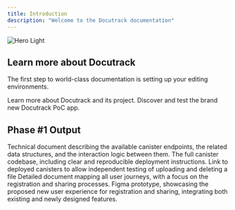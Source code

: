 ```yaml
---
title: Introduction
description: "Welcome to the Docutrack documentation"
---
```


<Frame>
<img
  src="/images/docutrack-img.jpg"
  alt="Hero Light"
/>
</Frame>

## Learn more about Docutrack

The first step to world-class documentation is setting up your editing environments.

<CardGroup cols={2}>
  <Card
    title="What is Docutrack"
    icon="book"
    href="https://mintlify.com/docs/quickstart"
  >
    Learn more about Docutrack and its project.
  </Card>
  <Card
    title="Getting Started"
    icon="waypoints"
    href="https://mintlify.com/docs/development"
  >
    Discover and test the brand new Docutrack PoC app.
  </Card>
</CardGroup>

## Phase #1 Output

<CardGroup cols={2}>
  <Card
    title="Canister Endpoints"
    icon="code-xml"
    href="https://docutrack-docs.icpitalia.io/api-documentation/orchestrator"
  >
    Technical document describing the available canister endpoints, the related data structures, and the interaction logic between them.

  </Card>
  <Card
    title="Repository"
    icon="github"
    href="https://github.com/icp-hub-it/ic-docutrack/tree/main"
  >
    The full canister codebase, including clear and reproducible deployment instructions.
  </Card>
  <Card
    title="Docutrack App"
    icon="app-window"
    href="https://docutrack-docs.icpitalia.io/getting-started/introduction"
  >
    Link to deployed canisters to allow independent testing of uploading and deleting a file
  </Card>
  <Card
    title="UX Design"
    icon="microscope"
    href="https://mintlify.com/customers"
  >
    Detailed document mapping all user journeys, with a focus on the registration and sharing processes.
  </Card>
  <Card
    title="UI Prototype"
    icon="Figma"
    href="https://www.figma.com/proto/K228UZTvRA1l6l28EponXH/Docutrack?page-id=302%3A985&node-id=412-30081&viewport=-1962%2C-1259%2C0.73&t=wTrxGExs6GDabFW7-1&scaling=scale-down&content-scaling=fixed&starting-point-node-id=412%3A30081"
  >
    Figma prototype, showcasing the proposed new user experience for registration and sharing, integrating both existing and newly designed features.
  </Card>
</CardGroup>
